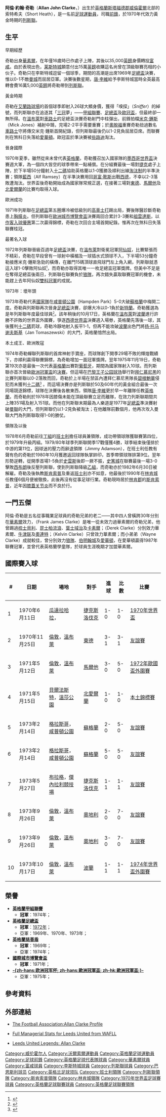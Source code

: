{{noteTA
|G1=足球
|G2=FAcup
|G3=英超
|G4=列斯聯
|T=zh-hans:阿兰·克拉克;zh-hk:阿倫·奇勒;zh-tw:阿蘭·克拉拉;
|1=zh-hans:阿兰·克拉克;zh-hk:阿倫·奇勒;zh-tw:阿蘭·克拉拉;
|2=zh-hans:克拉克;zh-hk:奇勒;zh-tw:克拉克;
|3=zh-hans:阿兰·约翰·克拉克;zh-hk:阿倫·約翰·奇勒;zh-tw:阿蘭·約翰·克拉拉;
|4=zh-hans:德雷克;zh-hk:戴歷;zh-tw:德雷克;
|5=zh-hans:凯文;zh-hk:奇雲;zh-tw:凱文;
|6=zh-hans:老特拉福德;zh-hk:奧脫福;zh-tw:老特拉福德;
}}
{{Football manager infobox
| playername = 阿倫·奇勒 <br> ''Allan Clarke''
| image = 
| fullname = Allan John Clarke
| nickname = 
| dateofbirth = {{birth date and age|1946|7|31|df=y}}
| cityofbirth = [[威倫希爾|威倫霍爾]]
| height = {{height|m=1.82}}
| countryofbirth = [[英格蘭|英格蘭]]
| currentclub = 
| clubnumber = 
| position = [[前鋒_(足球)|前鋒]]
| years = 1963-66<br>1966-68<br>1968-69<br>1969-78<br>1978-80
| clubs = [[沃尔索尔足球俱乐部|華素爾]]<br />[[富勒姆足球俱乐部|富咸]]<br />[[莱斯特城足球俱乐部|莱斯特城]]<br />[[列斯聯足球會|列斯聯]]<br />[[巴恩斯利足球俱乐部|班士利]]
| caps(goals) = {{0}}72 {{0}}(41)<br>{{0}}86 {{0}}(45)<br>{{0}}36 {{0}}(12)<br>273 (110)<br>{{0}}47 {{0}}(15)
| totalcaps = 514
| totalgoals = 223 
<!-- NOTE: LEAGUE MATCHES AND LEAGUE GOALS ONLY IN ABOVE FIELD -->
| nationalyears = 1970-76
| nationalteam = [[英格蘭足球代表隊|英格蘭]]
| nationalcaps(goals) =  {{0}}19 {{0}}(10)
| manageryears = 1978-80<br>1980-82<br>1983-84<br>1985-89<br>1990
| managerclubs = [[巴恩斯利足球俱乐部|班士利]]〈球員兼領隊〉<br>[[列斯聯足球會|列斯聯]]<br>[[斯坎索普联足球俱乐部|斯肯索普]]<br>[[巴恩斯利足球俱乐部|班士利]]<br>[[林肯城足球俱乐部|林肯城]]
}}
'''阿倫·約翰·奇勒'''（'''Allan John Clarke'''，{{bd|1946年|7月31日|catIdx=Clarke, Allan}}）出生於[[英格蘭|英格蘭]][[斯塔福德郡|斯塔福德郡]][[威倫霍爾|威倫霍爾]]北部的索特希夫（Short Heath），是一名前[[足球|足球]][[運動員|運動員]]，司職[[前鋒_(足球)|前鋒]]，於1970年代效力黃金時期的[[列斯聯足球會|列斯聯]]。

==生平==
;早期經歷
奇勒出身[[沃尔索尔足球俱乐部|華素爾]]，在年僅16歲時已作處子上陣，其後以35,000[[英鎊|英鎊]]身價轉投[[富勒姆足球俱乐部|富咸]]。由於表現出色，[[莱斯特城足球俱乐部|莱斯特城]]願意付出15萬[[英鎊|英鎊]]收購這名尚曾在頂級聯賽亮相的小伙子。奇勒只在李斯特城逗留一個球季，期間的高潮是出席1969年[[英格蘭足總盃|足總盃]]決賽，惟以0-1不敵[[曼城足球俱乐部|曼城]]而屈居亞軍。決賽後數星期，[[唐·李維|唐·李維]]給予李斯特城當時全英最高轉會費16萬5,000[[英鎊|英鎊]]將奇勒帶到[[列斯聯足球會|列斯聯]]。

;黃金時期
奇勒在[[艾蘭路球場|艾蘭路球場]]的首個球季即射入26球大顯身價，獲得「嗅探」（''Sniffer''）的綽號，而列斯聯亦在追逐其「[[三冠王|三冠]]夢」——[[英格蘭足球聯賽|甲組聯賽]]、[[英格蘭足總盃|足總盃]]及[[歐聯|歐冠盃]]，但最終卻一無所得。在[[温布利球场_(1923年)|溫布萊]]對[[切尔西足球俱乐部|車路士]]的足總盃決賽奇勒射門中柱彈出，前鋒拍檔[[米克·鍾斯|米克·鍾斯]]（Mick Jones）補射中鵠，完場2-2平手需要重賽；於[[奧脫福球場|奧脫福]]重賽奇勒扭過數名[[切尔西足球俱乐部|車路士]]守將傳交米克·鍾斯首開紀錄，但列斯聯最後仍以1-2見負屈居亞席。而聯賽則在煞科日失落給[[埃弗顿足球俱乐部|愛華頓]]。歐冠盃於準決賽被[[凯尔特人足球俱乐部|些路迪]]淘汰。

;晉身國際
1970年夏季，雖然從來未曾代表[[英格蘭足球代表隊|英格蘭]]，奇勒獲召加入國家隊的[[墨西哥|墨西哥]][[1970年世界盃足球賽|世界盃]]決賽週大軍，為一個四大皆空的球季帶來一點補償。在分組賽最後一場對[[捷克斯洛伐克國家足球隊|捷克]]處子上陣，於下半場50分鐘射入[[十二碼|十二碼]]協助英格蘭以1-0獲勝及順利出線[[淘汰制|淘汰制]]的半準決賽；領隊[[阿尔夫·拉姆西|藍西]]（Alf Ramsey）在半準決賽用回[[吉奧夫·赫斯特|哥富·靴斯]]出戰[[西德國家足球隊|西德]]，不幸以2-3落敗遭淘汰。世界盃後奇勒開始成為國家隊常規正選，在接著三場對[[東德國家足球隊|東德]]、[[馬爾他國家足球隊|馬爾他]]及[[北愛爾蘭足球代表隊|北愛爾蘭]]的比賽均取得入球。 

;歐洲成功
1971年列斯聯在[[英格蘭足總盃|足總盃]]第五圈爆冷被低級別的[[科尔切斯特联足球俱乐部|高車士打]]踢出局，賽後隊醫診斷奇勒患上[[胸膜炎|胸膜炎]]。但列斯聯在[[歐洲足協盃|歐洲城市博覽會盃]]決賽兩回合累計3-3賽和[[尤文图斯足球俱乐部|祖雲達斯]]，以[[作客入球優惠|作客入球優惠]]第二次贏得錦標，奇勒在次回合主場首開紀錄。惟再次在煞科日失落聯賽桂冠。   

;最著名入球
1972年列斯聯晉級百週年[[英格蘭足總盃|足總盃]]決賽，在[[温布利球场_(1923年)|溫布萊]]對衛冕冠軍[[阿森纳足球俱乐部|阿仙奴]]，比賽緊張而不精彩，奇勒在早段曾有一球射中橫楣及一球插水式頭球不入，下半場53分鐘奇勒接應米克·鍾斯急勁的橫傳，在離門15碼頂球直飛球門左上角入網，列斯聯就憑這入球1-0擊敗阿仙奴<small><ref>{{cite web |language=en |url=http://www.fa-cupfinals.co.uk/1972.htm |title=FA Cup Final 1972 |publisher=www.fa-cupfinals.co.uk |date= |accessdate=2009-03-01 |archive-date=2008-06-08 |archive-url=https://web.archive.org/web/20080608141001/http://www.fa-cupfinals.co.uk/1972.htm |dead-url=no }}</ref></small>，而奇勒亦取得其唯一一枚足總盃冠軍獎牌。但美中不足是在奪得足總盃後兩日，列斯聯在聯賽負於[[伍尔弗汉普顿流浪足球俱乐部|狼隊]]，再次錯失贏取聯賽冠軍的機會，未能趕上去年阿仙奴[[雙料冠軍|雙料冠軍]]的成就。

;1973年：壞年頭
1973年奇勒代表[[英格蘭足球代表隊|國家隊]]在[[咸普頓公園球場|咸普頓公園]]（Hampden Park）5-0大破[[蘇格蘭足球代表隊|蘇格蘭]]中梅開二度。奇勒與列斯聯再次晉身[[英格蘭足總盃|足總盃]]決賽，卻爆大冷以0-1負於[[桑德兰足球俱乐部|新特蘭]]。奇勒獲選為是年列斯聯年度最佳球員<small><ref>{{cite web |language=en |url=http://www.leedsunited-mad.co.uk/news/loadfeat.asp?cid=ED31&id=286507 |title=Players Of The Year |publisher=FootyMAD |date=2006-06-27 |accessdate=2009-03-02 |deadurl=yes |archiveurl=https://web.archive.org/web/20090219003021/http://leedsunited-mad.co.uk/news/loadfeat.asp?cid=ED31 |archivedate=2009-02-19 }}</ref></small>。該年稍後的10月17日，英格蘭在[[温布利球场_(1923年)|溫布萊]]對[[波蘭國家足球隊|波蘭]]進行許勝不許敗的世界盃外圍賽，爭逐[[1974年世界盃足球賽|西德世界盃]]決賽週入場劵，英格蘭先落後一球，其後獲判[[十二碼|十二碼]]罰球，奇勒冷靜地射入扳平1-1，但再不能攻破[[波蘭國家足球隊|波蘭]]出色門將[[扬·托马谢夫斯基|扬·托马谢夫斯基]]（Jan Tomaszewski）的大門，英格蘭愔然出局。

;本土成王、歐洲敗寇
1974年奇勒蟬聯列斯聯的首席神射手寶座，而球隊創下開季29場不敗的輝煌戰績下，亦順利贏得聯賽錦標，為奇勒增加一面冠軍獎牌。翌年1975年11月19日，奇勒第19次亦是最後一次代表[[英格蘭足球代表隊|英格蘭]]出賽對[[葡萄牙國家足球隊|葡萄牙]]，期間為國家隊射入10球。而列斯聯亦首次晉級[[歐聯|歐洲冠軍盃]]的[[1975年欧洲冠军杯决赛|決賽]]。但這場在[[巴黎|巴黎]][[王子公园球场|王子公园球场]]舉行對[[拜仁慕尼黑足球俱乐部|拜仁慕尼黑]]的比賽列斯聯以0-2落敗而回，奇勒於上半場在禁區內遭拜仁慕尼黑隊長[[弗朗茨·贝肯鲍尔|碧根鮑華]]侵犯而未獲判[[十二碼|十二碼]]<small><ref>{{cite web |language=en |url=http://www.europeancuphistory.com/euro75.html |title=European Cup History:Season 1974-75 |publisher=www.europeancuphistory.com |date= |accessdate=2009-03-01 |archive-date=2013-06-03 |archive-url=https://web.archive.org/web/20130603044727/http://www.europeancuphistory.com/euro75.html |dead-url=yes }}</ref></small> 。而這場決賽亦是列斯聯於50及60年代的黃金組合最後一次同場競逐錦標，球隊在決賽後各散東西，領隊[[唐·李維|唐·李維]]更於早一年離隊任教[[英格蘭足球代表隊|英格蘭]]，而奇勒則於1978年因膝傷未能在頂級聯賽立足而離隊，在效力列斯聯期間共上陣351場及射入151球。而他在列斯聯末期最為人樂道是1977年[[英格蘭足總盃|足總盃]]準決賽射破[[曼联足球俱乐部|曼聯]]的大門，但列斯聯仍以1-2見負被淘汰；在他離隊前數個月，他再次攻入曼聯大門為列斯聯取得1-0的勝仗。

;領隊及以後
1978年6月奇勒前往[[英格蘭足球聯賽|丁組]]的[[巴恩斯利足球俱乐部|班士利]]擔任球員兼領隊，成功帶領球隊獲聯賽第四位，於1979年升級丙組。1979/80年球季列斯聯開季17戰僅獲4勝，球季結束後僅排於中游的第11位，因球迷的壓力而辭退領隊{{le|占美·亞當臣|Jimmy Adamson}}（Jimmy Adamson），在班士利任教有聲有色的奇勒於1980年10月獲邀返回球隊執掌帥印，首季帶領球隊排第9位。翌年形勢逆轉，從開季首場1-5負於[[斯旺西城足球俱乐部|史雲斯]]後即一厥不振，[[斯托克城足球俱乐部|史篤城]]在聯賽最後一場3-0擊敗[[西布罗姆维奇足球俱乐部|西布朗]]後反壓列斯聯，使到列斯聯降級[[英格蘭足球聯賽|乙組]]，而奇勒亦於1982年6月30日被解雇。奇勒及後執教[[斯坎索普联足球俱乐部|斯肯索普]]及重返[[巴恩斯利足球俱乐部|班士利]]亦不如意，他最後於1990年在[[林肯城足球俱乐部|林肯城]]任教僅6個月便被徹換，此後再沒有從事足球行業。奇勒現時居於[[林肯郡|林肯郡]]的[[斯肯索普|斯肯索普]]，近年因[[膝蓋|膝蓋]][[关节炎|关节炎]]而不良於行。

==一門五傑==
阿倫·奇勒是五名從事職業足球員的奇勒兄弟的老二——其中四人曾橫跨30年分別在[[沃尔索尔足球俱乐部|華素爾]]效力，{{le|法蘭·占士·奇勒|Frank Clarke (footballer)|法蘭}}（Frank James Clarke）是唯一從未效力過華素爾的奇勒兄弟，他曾踢過[[谢斯伯利足球俱乐部|梳士貝利]]、[[女王公园巡游者足球俱乐部|昆士柏流浪]]、[[伊普斯维奇城足球俱乐部|葉士域治]]及[[卡莱尔联足球俱乐部|卡素爾]]；{{le|戴歷·奇勒|Derek Clarke|戴歷}}（Derek Clarke）分別效力華素爾、[[牛津联足球俱乐部|牛津联]]及[[莱顿东方足球俱乐部|奧連特]]；{{le|奇雲·奇勒|Kelvin Clarke|奇雲}}（Kelvin Clarke）只曾效力華素爾；而小弟弟{{le|韋恩·奇勒|Wayne Clarke (footballer)|韋恩}}（Wayne Clarke）成就較佳，曾分別效力[[伍尔弗汉普顿流浪足球俱乐部|狼隊]]、[[伯明翰城足球俱乐部|伯明翰城]]及[[埃弗顿足球俱乐部|愛華頓]]，在愛華頓贏得1987年聯賽冠軍，並曾代表英格蘭學童隊，於球員生涯晚期才加盟華素爾。
==國際賽入球==
{| class="wikitable"
! # !! 日期 !! 場地 !! 對手 !! 進球 !! 比數 !! 比賽
|-
| 1 || 1970年6月11日 || [[瓜達拉哈拉|瓜達拉哈拉]]，{{Link-en|哈利斯科體育場|Jalisco Stadium}} || {{flagicon|Czechoslovakia}} [[捷克斯洛伐克国家足球队|捷克斯洛伐克]] || 1-0 || 1-0 || [[1970年世界盃足球賽|1970年世界盃]]
|-
| 2 || 1970年11月25日 || [[倫敦|倫敦]]，[[温布利球场_(1923年)|溫布萊]] || {{flagicon|East Germany}} [[東德國家足球隊|東德]] || 3-1 || 3-1 || [[友誼賽|友誼賽]]
|-
| 3 || 1971年5月12日 || [[倫敦|倫敦]]，[[温布利球场_(1923年)|溫布萊]] || {{flagicon|Malta}} [[馬爾他國家足球隊|馬爾他]] || 3-0 || 5-0 || [[1972年歐洲國家盃外圍賽|1972年歐國盃外圍賽]]
|-
| 4 || 1971年5月15日 || [[貝爾法斯特|貝爾法斯特]]，[[溫莎公園球場|溫莎公園]] || {{flagicon|Northern Ireland}} [[北愛爾蘭足球代表隊|北愛爾蘭]]  || 1-0 || 1-0 || [[英國本土四角錦標賽|本土錦標賽]]
|-
| 5 || 1973年2月14日 || [[格拉斯哥|格拉斯哥]]，[[咸普頓公園球場|咸普頓公園]] || {{flagicon|Scotland}} [[蘇格蘭足球代表隊|蘇格蘭]]|| 2-0 || 5-0 || [[友誼賽|友誼賽]]
|-
| 6 || 1973年2月14日 || [[格拉斯哥|格拉斯哥]]，[[咸普頓公園球場|咸普頓公園]] || {{flagicon|Scotland}} [[蘇格蘭足球代表隊|蘇格蘭]]|| 5-0 || 5-0 || [[友誼賽|友誼賽]]
|-
| 7 || 1973年5月27日 || [[布拉格|布拉格]]，[[傑內拉利競技場|傑內拉利競技場]] || {{flagicon|Czechoslovakia}} [[捷克斯洛伐克国家足球队|捷克斯洛伐克]] || 1-1 || 1-1 || [[友誼賽|友誼賽]]
|-
| 8 || 1973年9月26日 || [[倫敦|倫敦]]，[[温布利球场_(1923年)|溫布萊]] || {{flagicon|Austria}} [[奧地利國家足球隊|奧地利]] || 2-0 || 7-0 || [[友誼賽|友誼賽]]
|-
| 9 || 1973年9月26日 || [[倫敦|倫敦]]，[[温布利球场_(1923年)|溫布萊]] || {{flagicon|Austria}} [[奧地利國家足球隊|奧地利]] || 3-0 || 7-0 || [[友誼賽|友誼賽]]
|-
| 10 || 1973年10月17日 || [[倫敦|倫敦]]，[[温布利球场_(1923年)|溫布萊]] ||{{flagicon|Poland}} [[波蘭國家足球隊|波蘭]] || 1-1 || 1-1 || [[1974年世界盃足球賽|1974年世界盃外圍賽]]
|}

==榮譽==
*'''[[英格蘭足球聯賽|英格蘭甲組聯賽]]'''
**'''冠軍'''：1974年；
*'''[[英格蘭足總盃|英格蘭足總盃]]'''
**'''冠軍'''：[[1971-72球季英格蘭足總盃|1972年]]；
**亞軍：1969年、1970年、1973年；
*'''[[英格蘭社區盾|英格蘭慈善盾]]'''
**'''冠軍'''：1969年；
**亞軍：1974年；
*'''[[國際城市博覽會盃|國際城市博覽會盃]]'''
**'''冠軍'''：1971年；
*'''[[歐洲冠軍盃|-{zh-hans:欧洲冠军杯; zh-hans:歐洲冠軍盃; zh-hk:歐洲冠軍盃;}-]]'''<!--當年的競賽名稱-->
**亞軍：1975年；

==參考資料==
{{reflist}}

==外部連結==
*{{en}} [http://www.thefa.com/England/SeniorTeam/Archive/?&i=2464&t=m&t=pf The Football Association:Allan Clarke Profile] {{Wayback|url=http://www.thefa.com/England/SeniorTeam/Archive/?&i=2464&t=m&t=pf |date=20190713061625 }}
*{{en}} [http://www.wafll.com/leeds-managers/allan-clarke.html Full Managerial Stats for Leeds United from WAFLL] {{Wayback|url=http://www.wafll.com/leeds-managers/allan-clarke.html |date=20090515005325 }}
*{{en}} [http://fansonline.net/leedsunited/article.php?id=267 Leeds United Legends: Allan Clarke] {{Wayback|url=http://fansonline.net/leedsunited/article.php?id=267 |date=20080930143205 }}

{{DEFAULTSORT:Clarke, Allan}}
[[Category:威伦霍尔人|Category:威伦霍尔人]]
[[Category:沃爾索爾運動員|Category:沃爾索爾運動員]]
[[Category:英格蘭足球運動員|Category:英格蘭足球運動員]]
[[Category:足球前鋒|Category:足球前鋒]]
[[Category:英格蘭足球代表隊球員|Category:英格蘭足球代表隊球員]]
[[Category:華素爾球員|Category:華素爾球員]]
[[Category:富咸球員|Category:富咸球員]]
[[Category:李斯特城球員|Category:李斯特城球員]]
[[Category:列斯聯球員|Category:列斯聯球員]]
[[Category:巴恩斯利球员|Category:巴恩斯利球员]]
[[Category:英格兰足球领队|Category:英格兰足球领队]]
[[Category:班士利領隊|Category:班士利領隊]]
[[Category:列斯聯領隊|Category:列斯聯領隊]]
[[Category:斯肯索普領隊|Category:斯肯索普領隊]]
[[Category:林肯城領隊|Category:林肯城領隊]]
[[Category:1970年世界盃足球賽球員|Category:1970年世界盃足球賽球員]]
[[Category:英格蘭足球聯賽球員|Category:英格蘭足球聯賽球員]]
[[Category:英格蘭足球聯賽領隊|Category:英格蘭足球聯賽領隊]]